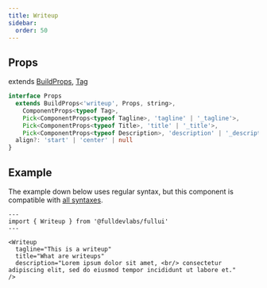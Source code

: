 ```yaml
---
title: Writeup
sidebar: 
  order: 50
---
```


## Props
extends [BuildProps](/guides/components), [Tag](/components/tag)
```ts
interface Props
  extends BuildProps<'writeup', Props, string>,
    ComponentProps<typeof Tag>,
    Pick<ComponentProps<typeof Tagline>, 'tagline' | '_tagline'>,
    Pick<ComponentProps<typeof Title>, 'title' | '_title'>,
    Pick<ComponentProps<typeof Description>, 'description' | '_description'> {
  align?: 'start' | 'center' | null
}
```

## Example
The example down below uses regular syntax, but this component is compatible with [all syntaxes](/guides/components#syntax).

```astro live
---
import { Writeup } from '@fulldevlabs/fullui'
---

<Writeup 
  tagline="This is a writeup" 
  title="What are writeups" 
  description="Lorem ipsum dolor sit amet, <br/> consectetur adipiscing elit, sed do eiusmod tempor incididunt ut labore et."
/>
```